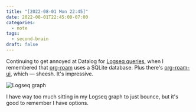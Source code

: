 ```yaml
---
title: "[2022-08-01 Mon 22:45]"
date: 2022-08-01T22:45:00-07:00
categories:
  - note
tags:
  - second-brain
draft: false
---
```


Continuing to get annoyed at Datalog for [Logseq queries](https://docs.logseq.com/#/page/advanced%20queries), when I remembered that
[org-roam](https://www.orgroam.com) uses a SQLite database. Plus there's [org-roam-ui](https://github.com/org-roam/org-roam-ui), which — sheesh. It's
impressive.

![Logseq graph](@img/2022/2022-08-01-org.png "the graph is real pretty")

I have way too much sitting in my Logseq graph to just bounce, but it's good to
remember I have options.
